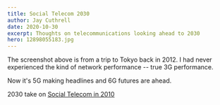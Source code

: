 ```yaml
---
title: Social Telecom 2030
author: Jay Cuthrell
date: 2020-10-30
excerpt: Thoughts on telecommunications looking ahead to 2030
hero: 12898055183.jpg
---
```

The screenshot above is from a trip to Tokyo back in 2012. I had never experienced the kind of network performance -- true 3G performance.

Now it's 5G making headlines and 6G futures are ahead.

2030 take on [Social Telecom in 2010](/social-telecom)